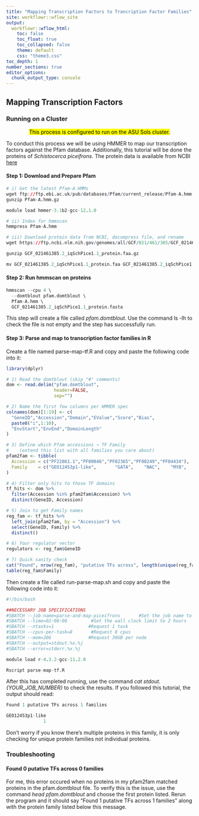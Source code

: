 ```yaml
---
title: "Mapping Transcription Factors to Trancription Factor Families"
site: workflowr::wflow_site
output:
  workflowr::wflow_html:
    toc: false
    toc_float: true
    toc_collapsed: false
    theme: default
    css: "theme3.css"
toc_depth: 1
number_sections: true
editor_options:
  chunk_output_type: console
---
```


## Mapping Transcription Factors {.tabset}


### Running on a Cluster
<center>
<mark> This process is configured to run on the ASU Sols cluster. </mark>
</center>

To conduct this process we will be using HMMER to map our transcription factors against the Pfam database. Additionally, this tutorial will be done the proteins of *Schistocerca piceifrons*. The protein data is available from NCBI [here](https://ftp.ncbi.nlm.nih.gov/genomes/all/GCF/021/461/385/GCF_021461385.2_iqSchPice1.1/)

#### Step 1: Download and Prepare Pfam

```r

# i) Get the latest Pfam-A HMMs
wget ftp://ftp.ebi.ac.uk/pub/databases/Pfam/current_release/Pfam-A.hmm.gz
gunzip Pfam-A.hmm.gz

module load hmmer-3.1b2-gcc-12.1.0 

# ii) Index for hmmscan
hmmpress Pfam-A.hmm

# iii) Download protein data from NCBI, decompress file, and rename
wget https://ftp.ncbi.nlm.nih.gov/genomes/all/GCF/021/461/385/GCF_021461385.2_iqSchPice1.1/GCF_021461385.2_iqSchPice1.1_protein.faa.gz

gunzip GCF_021461385.2_iqSchPice1.1_protein.faa.gz

mv GCF_021461385.2_iqSchPice1.1_protein.faa GCF_021461385.2_iqSchPice1.1_protein.fasta

```

#### Step 2: Run hmmscan on proteins

```r

hmmscan --cpu 4 \
  --domtblout pfam.domtblout \
  Pfam-A.hmm \
  GCF_021461385.2_iqSchPice1.1_protein.fasta

```

This step will create a file called *pfam.domtblout*. Use the command ls -lh to check the file is not empty and the step has successfully run.

#### Step 3: Parse and map to transcription factor families in R

Create a file named parse-map-tf.R and copy and paste the following code into it:

```r
library(dplyr)

# 1) Read the domtblout (skip "#" comments)
dom <- read.delim("pfam.domtblout",
                  header=FALSE,
                  sep="")

# 2) Name the first few columns per HMMER spec
colnames(dom)[1:19] <- c(
  "GeneID","Accession","Domain","EValue","Score","Bias",
  paste0("i",1:10),
  "EnvStart","EnvEnd","DomainLength"
)

# 3) Define which Pfam accessions → TF Family
#    (extend this list with all families you care about)
pfam2fam <- tibble(
  Accession = c("PF22861.1","PF00046","PF02365","PF00249","PF04434"),
  Family    = c("GEO12453p1-like",       "GATA",    "NAC",    "MYB",    "TCP")
)

# 4) Filter only hits to those TF domains
tf_hits <- dom %>%
  filter(Accession %in% pfam2fam$Accession) %>%
  distinct(GeneID, Accession)

# 5) Join to get Family names
reg_fam <- tf_hits %>%
  left_join(pfam2fam, by = "Accession") %>%
  select(GeneID, Family) %>%
  distinct()

# 6) Your regulator vector
regulators <- reg_fam$GeneID

# 7) Quick sanity check
cat("Found", nrow(reg_fam), "putative TFs across", length(unique(reg_fam$Family)), "families\n")
table(reg_fam$Family)

```

Then create a file called run-parse-map.sh and copy and paste the following code into it:

```r
#!/bin/bash

##NECESSARY JOB SPECIFICATIONS
#SBATCH --job-name=parse-and-map-piceifrons       #Set the job name to "psmc-referencegenome"
#SBATCH --time=02:00:00         #Set the wall clock limit to 2 hours
#SBATCH --ntasks=1             #Request 1 task
#SBATCH --cpus-per-task=8       #Request 8 cpus
#SBATCH --mem=30G              #Request 30GB per node
#SBATCH --output=stdout.%x.%j
#SBATCH --error=stderr.%x.%j

module load r-4.3.2-gcc-11.2.0

Rscript parse-map-tf.R

```

After this has completed running, use the command *cat stdout.{YOUR_JOB_NUMBER}* to check the results. If you followed this tutorial, the output should read:

```r

Found 1 putative TFs across 1 families

GEO12453p1-like 
              1 

```

Don't worry if you know there's multiple proteins in this family, it is only checking for unique protein families not individual proteins.

### Troubleshooting

#### Found 0 putative TFs across 0 families
For me, this error occured when no proteins in my pfam2fam matched proteins in the pfam.domtblout file. To verify this is the issue, use the command *head pfam.domtblout* and choose the first protein listed. Rerun the program and it should say "Found 1 putative TFs across 1 families" along with the protein family listed below this message.
